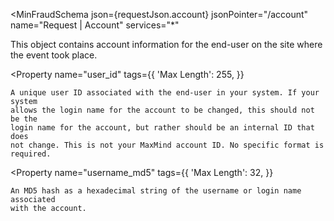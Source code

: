 
<MinFraudSchema
  json={requestJson.account}
  jsonPointer="/account"
  name="Request | Account"
  services="*"
>
  This object contains account information for the end-user on the site where
  the event took place.

  <Property
    name="user_id"
    tags={{
      'Max Length': 255,
    }}
  >
    A unique user ID associated with the end-user in your system. If your system
    allows the login name for the account to be changed, this should not be the
    login name for the account, but rather should be an internal ID that does
    not change. This is not your MaxMind account ID. No specific format is
    required.
  </Property>

  <Property
    name="username_md5"
    tags={{
      'Max Length': 32,
    }}
  >
    An MD5 hash as a hexadecimal string of the username or login name associated
    with the account.
  </Property>
</MinFraudSchema>
